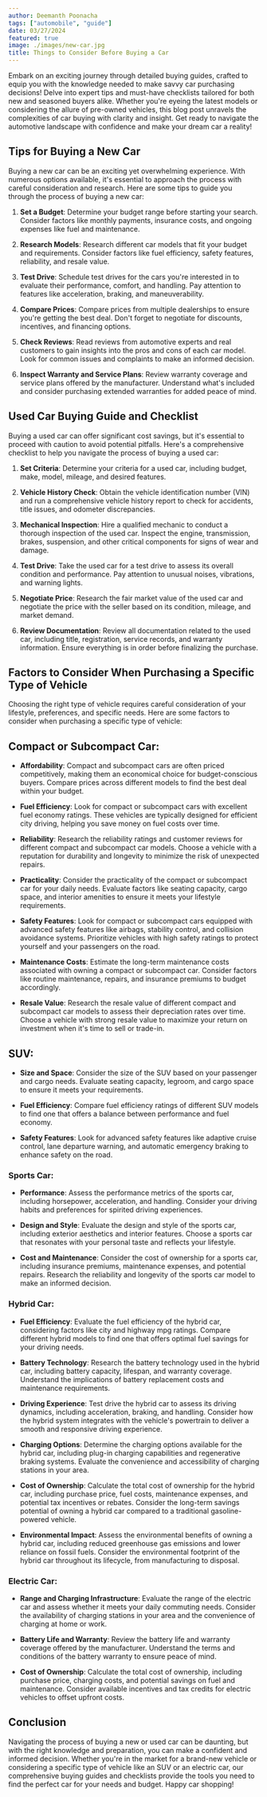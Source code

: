 ```yaml
---
author: Deemanth Poonacha
tags: ["automobile", "guide"]
date: 03/27/2024
featured: true
image: ./images/new-car.jpg
title: Things to Consider Before Buying a Car
---
```


Embark on an exciting journey through detailed buying guides, crafted to equip you with the knowledge needed to make savvy car purchasing decisions! Delve into expert tips and must-have checklists tailored for both new and seasoned buyers alike. Whether you're eyeing the latest models or considering the allure of pre-owned vehicles, this blog post unravels the complexities of car buying with clarity and insight. Get ready to navigate the automotive landscape with confidence and make your dream car a reality!

## Tips for Buying a New Car

Buying a new car can be an exciting yet overwhelming experience. With numerous options available, it's essential to approach the process with careful consideration and research. Here are some tips to guide you through the process of buying a new car:

1. **Set a Budget**: Determine your budget range before starting your search. Consider factors like monthly payments, insurance costs, and ongoing expenses like fuel and maintenance.

2. **Research Models**: Research different car models that fit your budget and requirements. Consider factors like fuel efficiency, safety features, reliability, and resale value.

3. **Test Drive**: Schedule test drives for the cars you're interested in to evaluate their performance, comfort, and handling. Pay attention to features like acceleration, braking, and maneuverability.

4. **Compare Prices**: Compare prices from multiple dealerships to ensure you're getting the best deal. Don't forget to negotiate for discounts, incentives, and financing options.

5. **Check Reviews**: Read reviews from automotive experts and real customers to gain insights into the pros and cons of each car model. Look for common issues and complaints to make an informed decision.

6. **Inspect Warranty and Service Plans**: Review warranty coverage and service plans offered by the manufacturer. Understand what's included and consider purchasing extended warranties for added peace of mind.

## Used Car Buying Guide and Checklist

Buying a used car can offer significant cost savings, but it's essential to proceed with caution to avoid potential pitfalls. Here's a comprehensive checklist to help you navigate the process of buying a used car:

1. **Set Criteria**: Determine your criteria for a used car, including budget, make, model, mileage, and desired features.

2. **Vehicle History Check**: Obtain the vehicle identification number (VIN) and run a comprehensive vehicle history report to check for accidents, title issues, and odometer discrepancies.

3. **Mechanical Inspection**: Hire a qualified mechanic to conduct a thorough inspection of the used car. Inspect the engine, transmission, brakes, suspension, and other critical components for signs of wear and damage.

4. **Test Drive**: Take the used car for a test drive to assess its overall condition and performance. Pay attention to unusual noises, vibrations, and warning lights.

5. **Negotiate Price**: Research the fair market value of the used car and negotiate the price with the seller based on its condition, mileage, and market demand.

6. **Review Documentation**: Review all documentation related to the used car, including title, registration, service records, and warranty information. Ensure everything is in order before finalizing the purchase.

## Factors to Consider When Purchasing a Specific Type of Vehicle

Choosing the right type of vehicle requires careful consideration of your lifestyle, preferences, and specific needs. Here are some factors to consider when purchasing a specific type of vehicle:

## Compact or Subcompact Car:

- **Affordability**: Compact and subcompact cars are often priced competitively, making them an economical choice for budget-conscious buyers. Compare prices across different models to find the best deal within your budget.

- **Fuel Efficiency**: Look for compact or subcompact cars with excellent fuel economy ratings. These vehicles are typically designed for efficient city driving, helping you save money on fuel costs over time.

- **Reliability**: Research the reliability ratings and customer reviews for different compact and subcompact car models. Choose a vehicle with a reputation for durability and longevity to minimize the risk of unexpected repairs.

- **Practicality**: Consider the practicality of the compact or subcompact car for your daily needs. Evaluate factors like seating capacity, cargo space, and interior amenities to ensure it meets your lifestyle requirements.

- **Safety Features**: Look for compact or subcompact cars equipped with advanced safety features like airbags, stability control, and collision avoidance systems. Prioritize vehicles with high safety ratings to protect yourself and your passengers on the road.

- **Maintenance Costs**: Estimate the long-term maintenance costs associated with owning a compact or subcompact car. Consider factors like routine maintenance, repairs, and insurance premiums to budget accordingly.

- **Resale Value**: Research the resale value of different compact and subcompact car models to assess their depreciation rates over time. Choose a vehicle with strong resale value to maximize your return on investment when it's time to sell or trade-in.

## SUV:

- **Size and Space**: Consider the size of the SUV based on your passenger and cargo needs. Evaluate seating capacity, legroom, and cargo space to ensure it meets your requirements.

- **Fuel Efficiency**: Compare fuel efficiency ratings of different SUV models to find one that offers a balance between performance and fuel economy.

- **Safety Features**: Look for advanced safety features like adaptive cruise control, lane departure warning, and automatic emergency braking to enhance safety on the road.

### Sports Car:

- **Performance**: Assess the performance metrics of the sports car, including horsepower, acceleration, and handling. Consider your driving habits and preferences for spirited driving experiences.

- **Design and Style**: Evaluate the design and style of the sports car, including exterior aesthetics and interior features. Choose a sports car that resonates with your personal taste and reflects your lifestyle.

- **Cost and Maintenance**: Consider the cost of ownership for a sports car, including insurance premiums, maintenance expenses, and potential repairs. Research the reliability and longevity of the sports car model to make an informed decision.

### Hybrid Car:

- **Fuel Efficiency**: Evaluate the fuel efficiency of the hybrid car, considering factors like city and highway mpg ratings. Compare different hybrid models to find one that offers optimal fuel savings for your driving needs.
- **Battery Technology**: Research the battery technology used in the hybrid car, including battery capacity, lifespan, and warranty coverage. Understand the implications of battery replacement costs and maintenance requirements.
- **Driving Experience**: Test drive the hybrid car to assess its driving dynamics, including acceleration, braking, and handling. Consider how the hybrid system integrates with the vehicle's powertrain to deliver a smooth and responsive driving experience.

- **Charging Options**: Determine the charging options available for the hybrid car, including plug-in charging capabilities and regenerative braking systems. Evaluate the convenience and accessibility of charging stations in your area.

- **Cost of Ownership**: Calculate the total cost of ownership for the hybrid car, including purchase price, fuel costs, maintenance expenses, and potential tax incentives or rebates. Consider the long-term savings potential of owning a hybrid car compared to a traditional gasoline-powered vehicle.

- **Environmental Impact**: Assess the environmental benefits of owning a hybrid car, including reduced greenhouse gas emissions and lower reliance on fossil fuels. Consider the environmental footprint of the hybrid car throughout its lifecycle, from manufacturing to disposal.

### Electric Car:

- **Range and Charging Infrastructure**: Evaluate the range of the electric car and assess whether it meets your daily commuting needs. Consider the availability of charging stations in your area and the convenience of charging at home or work.

- **Battery Life and Warranty**: Review the battery life and warranty coverage offered by the manufacturer. Understand the terms and conditions of the battery warranty to ensure peace of mind.

- **Cost of Ownership**: Calculate the total cost of ownership, including purchase price, charging costs, and potential savings on fuel and maintenance. Consider available incentives and tax credits for electric vehicles to offset upfront costs.

## Conclusion

Navigating the process of buying a new or used car can be daunting, but with the right knowledge and preparation, you can make a confident and informed decision. Whether you're in the market for a brand-new vehicle or considering a specific type of vehicle like an SUV or an electric car, our comprehensive buying guides and checklists provide the tools you need to find the perfect car for your needs and budget. Happy car shopping!
